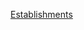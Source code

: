 {{EstablishmentsInDecade|3|10|4}}
{{Commons category|310s establishments}}

[[Category:310年代|Establishments]]